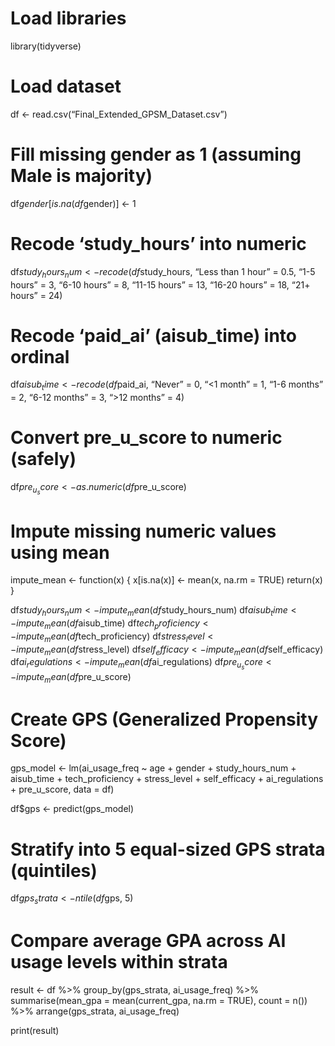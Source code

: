 # Load libraries
library(tidyverse)

# Load dataset
df <- read.csv("Final_Extended_GPSM_Dataset.csv")

# Fill missing gender as 1 (assuming Male is majority)
df$gender[is.na(df$gender)] <- 1

# Recode 'study_hours' into numeric
df$study_hours_num <- recode(df$study_hours,
                             "Less than 1 hour" = 0.5,
                             "1-5 hours" = 3,
                             "6-10 hours" = 8,
                             "11-15 hours" = 13,
                             "16-20 hours" = 18,
                             "21+ hours" = 24)

# Recode 'paid_ai' (aisub_time) into ordinal
df$aisub_time <- recode(df$paid_ai,
                        "Never" = 0,
                        "<1 month" = 1,
                        "1-6 months" = 2,
                        "6-12 months" = 3,
                        ">12 months" = 4)

# Convert pre_u_score to numeric (safely)
df$pre_u_score <- as.numeric(df$pre_u_score)

# Impute missing numeric values using mean
impute_mean <- function(x) {
  x[is.na(x)] <- mean(x, na.rm = TRUE)
  return(x)
}

df$study_hours_num <- impute_mean(df$study_hours_num)
df$aisub_time <- impute_mean(df$aisub_time)
df$tech_proficiency <- impute_mean(df$tech_proficiency)
df$stress_level <- impute_mean(df$stress_level)
df$self_efficacy <- impute_mean(df$self_efficacy)
df$ai_regulations <- impute_mean(df$ai_regulations)
df$pre_u_score <- impute_mean(df$pre_u_score)

# Create GPS (Generalized Propensity Score)
gps_model <- lm(ai_usage_freq ~ age + gender + study_hours_num + aisub_time +
                   tech_proficiency + stress_level + self_efficacy +
                   ai_regulations + pre_u_score,
                data = df)

df$gps <- predict(gps_model)

# Stratify into 5 equal-sized GPS strata (quintiles)
df$gps_strata <- ntile(df$gps, 5)

# Compare average GPA across AI usage levels within strata
result <- df %>%
  group_by(gps_strata, ai_usage_freq) %>%
  summarise(mean_gpa = mean(current_gpa, na.rm = TRUE),
            count = n()) %>%
  arrange(gps_strata, ai_usage_freq)

print(result)
